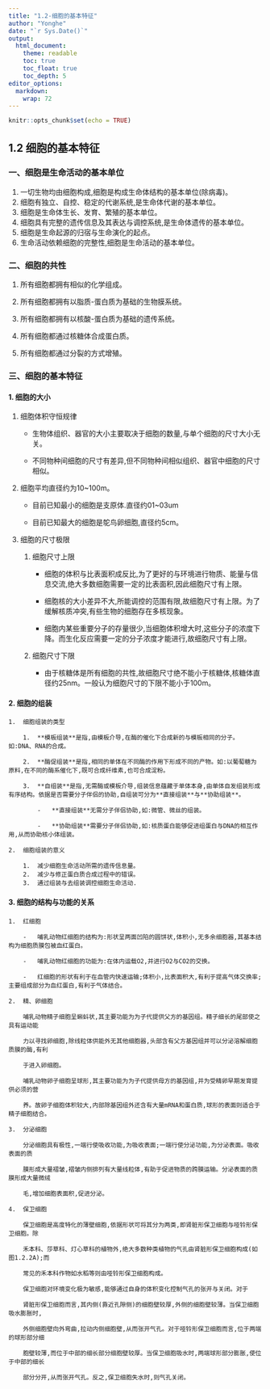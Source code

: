 ```yaml
---
title: "1.2-细胞的基本特征"
author: "Yonghe"
date: "`r Sys.Date()`"
output:
  html_document: 
    theme: readable
    toc: true
    toc_float: true
    toc_depth: 5
editor_options:
  markdown:
    wrap: 72
---
```


```r
knitr::opts_chunk$set(echo = TRUE)
```

## 1.2 细胞的基本特征

### 一、细胞是生命活动的基本单位

1.  一切生物均由细胞构成,细胞是构成生命体结构的基本单位(除病毒)。
2.  细胞有独立、自控、稳定的代谢系统,是生命体代谢的基本单位。
3.  细胞是生命体生长、发育、繁殖的基本单位。
4.  细胞具有完整的遗传信息及其表达与调控系统,是生命体遗传的基本单位。
5.  细胞是生命起源的归宿与生命演化的起点。
6.  生命活动依赖细胞的完整性,细胞是生命活动的基本单位。

### 二、细胞的共性

1.  所有细胞都拥有相似的化学组成。

2.  所有细胞都拥有以脂质-蛋白质为基础的生物膜系统。

3.  所有细胞都拥有以核酸-蛋白质为基础的遗传系统。

4.  所有细胞都通过核糖体合成蛋白质。

5.  所有细胞都通过分裂的方式增殖。

### 三、细胞的基本特征

#### 1. 细胞的大小

1.  细胞体积守恒规律

    -   生物体组织、器官的大小主要取决于细胞的数量,与单个细胞的尺寸大小无关。

    -   不同物种间细胞的尺寸有差异,但不同物种间相似组织、器官中细胞的尺寸相似。

2.  细胞平均直径约为10\~100m。

    -   目前已知最小的细胞是支原体.直径约01\~03um

    -   目前已知最大的细胞是鸵鸟卵细胞,直径约5cm。

3.  细胞的尺寸极限

    1.  细胞尺寸上限

        -   细胞的体积与比表面积成反比,为了更好的与环境进行物质、能量与信息交流,绝大多数细胞需要一定的比表面积,因此细胞尺寸有上限。

        -   细胞核的大小差异不大,所能调控的范围有限,故细胞尺寸有上限。为了缓解核质冲突,有些生物的细胞存在多核现象。

        -   细胞内某些重要分子的存量很少,当细胞体积增大时,这些分子的浓度下降。而生化反应需要一定的分子浓度才能进行,故细胞尺寸有上限。

    2.  细胞尺寸下限

        -   由于核糖体是所有细胞的共性,故细胞尺寸绝不能小于核糖体,核糖体直径约25nm。一般认为细胞尺寸的下限不能小于100m。

#### 2. 细胞的组装

    1.  细胞组装的类型

        1.  **模板组装**是指,由模板介导,在酶的催化下合成新的与模板相同的分子。如:DNA、RNA的合成。

        2.  **酶促组装**是指,相同的单体在不同酶的作用下形成不同的产物。如:以葡萄糖为原料,在不同的酶系催化下,既可合成纤维素,也可合成淀粉。

        3.  **自组装**是指,无需酶或模板介导,组装信息蕴藏于单体本身,由单体自发组装形成有序结构。依据是否需要分子伴侣的协助,自组装可分为**直接组装**与**协助组装**。

            -   **直接组装**无需分子伴侣协助,如:微管、微丝的组装。

            -   **协助组装**需要分子伴侣协助,如:核质蛋白能够促进组蛋白与DNA的相互作用,从而协助核小体组装。

    2.  细胞组装的意义

        1.  减少细胞生命活动所需的遗传信息量。
        2.  减少与修正蛋白质合成过程中的错误。
        3.  通过组装与去组装调控细胞生命活动.

#### 3. 细胞的结构与功能的关系

    1.  红细胞

        -   哺乳动物红细胞的结构为:形状呈两面凹陷的圆饼状,体积小,无多余细胞器,其基本结构为细胞质膜包被血红蛋白。

        -   哺乳动物红细胞的功能为:在体内运载O2,并进行O2与CO2的交换。

        -   红细胞的形状有利于在血管内快速运输;体积小,比表面积大,有利于提高气体交换率;主要组成部分为血红蛋白,有利于气体结合。

    2.  精、卵细胞

        哺乳动物精子细胞呈蝌蚪状,其主要功能为为子代提供父方的基因组。精子细长的尾部使之具有运动能

        力以寻找卵细胞,除线粒体供能外无其他细胞器,头部含有父方基因组并可以分泌溶解细胞质膜的酶,有利

        于进入卵细胞。

        哺乳动物卵子细胞呈球形,其主要功能为为子代提供母方的基因组,并为受精卵早期发育提供必须的营

        养。故卵子细胞体积较大,内部除基因组外还含有大量mRNA和蛋白质,球形的表面则适合于精子细胞结合。

    3.  分泌细胞

        分泌细胞具有极性,一端行使吸收功能,为吸收表面;一端行使分泌功能,为分泌表面。吸收表面的质

        膜形成大量褶皱,褶皱内侧排列有大量线粒体,有助于促进物质的跨膜运输。分泌表面的质膜形成大量微绒

        毛,增加细胞表面积,促进分泌。

    4.  保卫细胞

        保卫细胞是高度特化的薄壁细胞,依据形状可将其分为两类,即肾脏形保卫细胞与哑铃形保卫细胞。除

        禾本科、莎草科、灯心草科的植物外,绝大多数种类植物的气孔由肾脏形保卫细胞构成(如图1.2.2A);而

        常见的禾本科作物如水稻等则由哑铃形保卫细胞构成。

        保卫细胞对环境变化极为敏感,能够通过自身的体积变化控制气孔的张开与关闭。对于

        肾脏形保卫细胞而言,其内侧(靠近孔隙侧)的细胞壁较厚,外侧的细胞壁较薄。当保卫细胞吸水膨胀时,

        外侧细胞壁向外弯曲,拉动内侧细胞壁,从而张开气孔。对于哑铃形保卫细胞而言,位于两端的球形部分细

        胞壁较薄,而位于中部的细长部分细胞壁较厚。当保卫细胞吸水时,两端球形部分膨胀,使位于中部的细长

        部分分开,从而张开气孔。反之,保卫细胞失水时,则气孔关闭。
